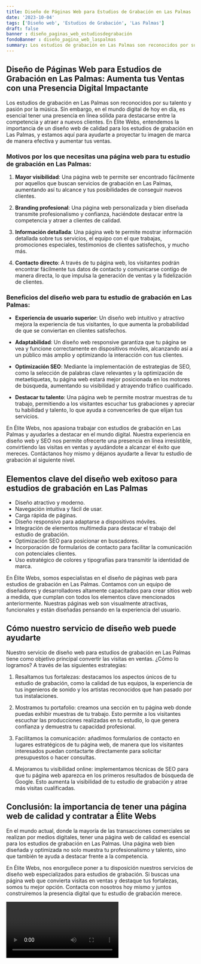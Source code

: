 ```yaml
---
title: Diseño de Páginas Web para Estudios de Grabación en Las Palmas
date: '2023-10-04'
tags: ['Diseño web', 'Estudios de Grabación', 'Las Palmas']
draft: false
banner : diseño_paginas_web_estudiosdegrabación
fondoBanner : diseño_pagina_web_laspalmas
summary: Los estudios de grabación en Las Palmas son reconocidos por su talento y pasión por la música. Sin embargo, en el mundo digital de hoy en día, es esencial tener una presencia en línea sólida para destacarse entre la competencia y atraer a nuevos clientes. En Élite Webs, entendemos la importancia de un diseño web de calidad para los estudios de grabación en Las Palmas, y estamos aquí para ayudarte a proyectar tu imagen de marca de manera efectiva y aumentar tus ventas.
---
```


## Diseño de Páginas Web para Estudios de Grabación en Las Palmas: Aumenta tus Ventas con una Presencia Digital Impactante

Los estudios de grabación en Las Palmas son reconocidos por su talento y pasión por la música. Sin embargo, en el mundo digital de hoy en día, es esencial tener una presencia en línea sólida para destacarse entre la competencia y atraer a nuevos clientes. En Élite Webs, entendemos la importancia de un diseño web de calidad para los estudios de grabación en Las Palmas, y estamos aquí para ayudarte a proyectar tu imagen de marca de manera efectiva y aumentar tus ventas.

### Motivos por los que necesitas una página web para tu estudio de grabación en Las Palmas:

1. **Mayor visibilidad**: Una página web te permite ser encontrado fácilmente por aquellos que buscan servicios de grabación en Las Palmas, aumentando así tu alcance y tus posibilidades de conseguir nuevos clientes.

2. **Branding profesional**: Una página web personalizada y bien diseñada transmite profesionalismo y confianza, haciéndote destacar entre la competencia y atraer a clientes de calidad.

3. **Información detallada**: Una página web te permite mostrar información detallada sobre tus servicios, el equipo con el que trabajas, promociones especiales, testimonios de clientes satisfechos, y mucho más.

4. **Contacto directo**: A través de tu página web, los visitantes podrán encontrar fácilmente tus datos de contacto y comunicarse contigo de manera directa, lo que impulsa la generación de ventas y la fidelización de clientes.

### Beneficios del diseño web para tu estudio de grabación en Las Palmas:

- **Experiencia de usuario superior**: Un diseño web intuitivo y atractivo mejora la experiencia de tus visitantes, lo que aumenta la probabilidad de que se conviertan en clientes satisfechos.

- **Adaptabilidad**: Un diseño web responsive garantiza que tu página se vea y funcione correctamente en dispositivos móviles, alcanzando así a un público más amplio y optimizando la interacción con tus clientes.

- **Optimización SEO**: Mediante la implementación de estrategias de SEO, como la selección de palabras clave relevantes y la optimización de metaetiquetas, tu página web estará mejor posicionada en los motores de búsqueda, aumentando su visibilidad y atrayendo tráfico cualificado.

- **Destacar tu talento**: Una página web te permite mostrar muestras de tu trabajo, permitiendo a los visitantes escuchar tus grabaciones y apreciar tu habilidad y talento, lo que ayuda a convencerles de que elijan tus servicios.

En Élite Webs, nos apasiona trabajar con estudios de grabación en Las Palmas y ayudarles a destacar en el mundo digital. Nuestra experiencia en diseño web y SEO nos permite ofrecerte una presencia en línea irresistible, convirtiendo las visitas en ventas y ayudándote a alcanzar el éxito que mereces. Contáctanos hoy mismo y déjanos ayudarte a llevar tu estudio de grabación al siguiente nivel.

<GifSeo />

<Cta />

## Elementos clave del diseño web exitoso para estudios de grabación en Las Palmas

- Diseño atractivo y moderno.
- Navegación intuitiva y fácil de usar.
- Carga rápida de páginas.
- Diseño responsivo para adaptarse a dispositivos móviles.
- Integración de elementos multimedia para destacar el trabajo del estudio de grabación.
- Optimización SEO para posicionar en buscadores.
- Incorporación de formularios de contacto para facilitar la comunicación con potenciales clientes.
- Uso estratégico de colores y tipografías para transmitir la identidad de marca.

En Élite Webs, somos especialistas en el diseño de páginas web para estudios de grabación en Las Palmas. Contamos con un equipo de diseñadores y desarrolladores altamente capacitados para crear sitios web a medida, que cumplan con todos los elementos clave mencionados anteriormente. Nuestras páginas web son visualmente atractivas, funcionales y están diseñadas pensando en la experiencia del usuario.

## Cómo nuestro servicio de diseño web puede ayudarte

Nuestro servicio de diseño web para estudios de grabación en Las Palmas tiene como objetivo principal convertir las visitas en ventas. ¿Cómo lo logramos? A través de las siguientes estrategias:

1. Resaltamos tus fortalezas: destacamos los aspectos únicos de tu estudio de grabación, como la calidad de tus equipos, la experiencia de tus ingenieros de sonido y los artistas reconocidos que han pasado por tus instalaciones.

2. Mostramos tu portafolio: creamos una sección en tu página web donde puedas exhibir muestras de tu trabajo. Esto permite a los visitantes escuchar las producciones realizadas en tu estudio, lo que genera confianza y demuestra tu capacidad profesional.

3. Facilitamos la comunicación: añadimos formularios de contacto en lugares estratégicos de tu página web, de manera que los visitantes interesados puedan contactarte directamente para solicitar presupuestos o hacer consultas.

4. Mejoramos tu visibilidad online: implementamos técnicas de SEO para que tu página web aparezca en los primeros resultados de búsqueda de Google. Esto aumenta la visibilidad de tu estudio de grabación y atrae más visitas cualificadas.

## Conclusión: la importancia de tener una página web de calidad y contratar a Élite Webs

En el mundo actual, donde la mayoría de las transacciones comerciales se realizan por medios digitales, tener una página web de calidad es esencial para los estudios de grabación en Las Palmas. Una página web bien diseñada y optimizada no solo muestra tu profesionalismo y talento, sino que también te ayuda a destacar frente a la competencia.

En Élite Webs, nos enorgullece poner a tu disposición nuestros servicios de diseño web especializados para estudios de grabación. Si buscas una página web que convierta visitas en ventas y destaque tus fortalezas, somos tu mejor opción. Contacta con nosotros hoy mismo y juntos construiremos la presencia digital que tu estudio de grabación merece.

<Video />

<CtaBot job='Estudios de Grabación' city='Las Palmas'/>

<Gmaps query='Las Palmas+españa+maps' />